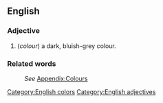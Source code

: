 ==English==
[[Category:English colors]]

===Adjective===
[[Category:English adjectives]]
#(''colour'') a dark, bluish-grey colour.

===Related words===
:''See'' [[Wiktionary_Appendix:Colours|Appendix:Colours]]